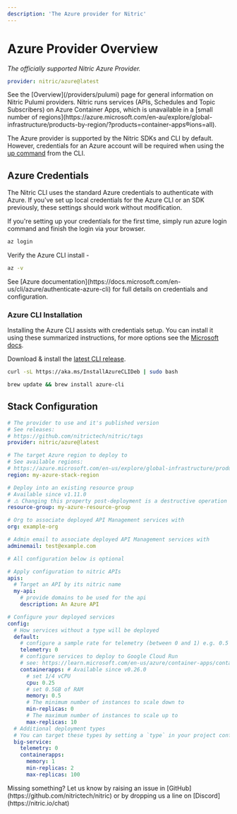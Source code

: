 ```yaml
---
description: 'The Azure provider for Nitric'
---
```


# Azure Provider Overview

_The officially supported Nitric Azure Provider._

```yaml
provider: nitric/azure@latest
```

<Note>
  See the [Overview](/providers/pulumi) page for general information on Nitric
  Pulumi providers.
</Note>

<Note>
  Nitric runs services (APIs, Schedules and Topic Subscribers) on Azure
  Container Apps, which is unavailable in a [small number of
  regions](https://azure.microsoft.com/en-au/explore/global-infrastructure/products-by-region/?products=container-apps&regions=all).
</Note>

The Azure provider is supported by the Nitric SDKs and CLI by default. However, credentials for an Azure account will be required when using the [up command](/reference/cli) from the CLI.

## Azure Credentials

The Nitric CLI uses the standard Azure credentials to authenticate with Azure. If you've set up local credentials for the Azure CLI or an SDK previously, these settings should work without modification.

If you're setting up your credentials for the first time, simply run azure login command and finish the login via your browser.

```bash
az login
```

Verify the Azure CLI install -

```bash
az -v
```

<Note>
  See [Azure
  documentation](https://docs.microsoft.com/en-us/cli/azure/authenticate-azure-cli)
  for full details on credentials and configuration.
</Note>

### Azure CLI Installation

Installing the Azure CLI assists with credentials setup. You can install it using these summarized instructions, for more options see the [Microsoft docs](https://docs.microsoft.com/en-us/cli/azure/install-azure-cli).

<OSTabs>

<TabItem label="Windows">

Download & install the [latest CLI release](https://aka.ms/installazurecliwindows).

</TabItem>

<TabItem label="Linux">

```bash
curl -sL https://aka.ms/InstallAzureCLIDeb | sudo bash
```

</TabItem>

<TabItem label="macOS">

```bash
brew update && brew install azure-cli
```

</TabItem>

</OSTabs>

## Stack Configuration

```yaml title:nitric.[stack ID].yaml
# The provider to use and it's published version
# See releases:
# https://github.com/nitrictech/nitric/tags
provider: nitric/azure@latest

# The target Azure region to deploy to
# See available regions:
# https://azure.microsoft.com/en-us/explore/global-infrastructure/products-by-region/?products=container-apps
region: my-azure-stack-region

# Deploy into an existing resource group
# Available since v1.11.0
# ⚠️ Changing this property post-deployment is a destructive operation
resource-group: my-azure-resource-group

# Org to associate deployed API Management services with
org: example-org

# Admin email to associate deployed API Management services with
adminemail: test@example.com

# All configuration below is optional

# Apply configuration to nitric APIs
apis:
  # Target an API by its nitric name
  my-api:
    # provide domains to be used for the api
    description: An Azure API

# Configure your deployed services
config:
  # How services without a type will be deployed
  default:
    # configure a sample rate for telemetry (between 0 and 1) e.g. 0.5 is 50%
    telemetry: 0
    # configure services to deploy to Google Cloud Run
    # see: https://learn.microsoft.com/en-us/azure/container-apps/containers#configuration
    containerapps: # Available since v0.26.0
      # set 1/4 vCPU
      cpu: 0.25
      # set 0.5GB of RAM
      memory: 0.5
      # The minimum number of instances to scale down to
      min-replicas: 0
      # The maximum number of instances to scale up to
      max-replicas: 10
  # Additional deployment types
  # You can target these types by setting a `type` in your project configuration
  big-service:
    telemetry: 0
    containerapps:
      memory: 1
      min-replicas: 2
      max-replicas: 100
```

<Note>
  Missing something? Let us know by raising an issue in
  [GitHub](https://github.com/nitrictech/nitric) or by dropping us a line on
  [Discord](https://nitric.io/chat)
</Note>

